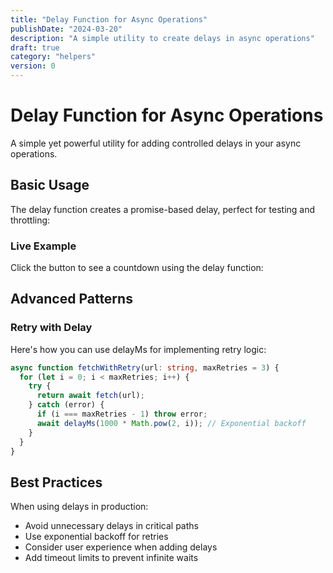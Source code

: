 ```yaml
---
title: "Delay Function for Async Operations"
publishDate: "2024-03-20"
description: "A simple utility to create delays in async operations"
draft: true
category: "helpers"
version: 0
---
```



# Delay Function for Async Operations

A simple yet powerful utility for adding controlled delays in your async operations.

## Basic Usage

The delay function creates a promise-based delay, perfect for testing and throttling:

<CodeSnippet file="async-delay.ts" />

### Live Example

Click the button to see a countdown using the delay function:

<Example component="delay-example" />

## Advanced Patterns

### Retry with Delay

Here's how you can use delayMs for implementing retry logic:

```typescript
async function fetchWithRetry(url: string, maxRetries = 3) {
  for (let i = 0; i < maxRetries; i++) {
    try {
      return await fetch(url);
    } catch (error) {
      if (i === maxRetries - 1) throw error;
      await delayMs(1000 * Math.pow(2, i)); // Exponential backoff
    }
  }
}
```

## Best Practices

When using delays in production:
- Avoid unnecessary delays in critical paths
- Use exponential backoff for retries
- Consider user experience when adding delays
- Add timeout limits to prevent infinite waits
